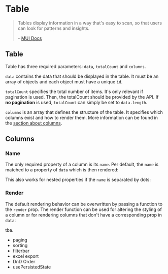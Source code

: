 

<Meta title="Docs/Components/Table" />

# Table

> Tables display information in a way that's easy to scan, so that users can look for patterns and insights.
>
> \- [MUI Docs](https://mui.com/components/tables/)

## Table

<Canvas>
    <Story id="stories-components-table-basic-table--basic-table" />
</Canvas>

Table has three required parameters: `data`, `totalCount` and `columns`.

`data` contains the data that should be displayed in the table. It must be an array of objects and each object must have a unique `id`.

`totalCount` specifies the total number of items.
It's only relevant if pagination is used. Then, the totalCount should be provided by the API.
If **no pagination** is used, `totalCount` can simply be set to `data.length`.

`columns` is an array that defines the structure of the table.
It specifies which columns exist and how to render them.
More information can be found in the [section about columns](#columns).

## Columns

### Name

The only required property of a column is its `name`.
Per default, the `name` is matched to a property of `data` which is then rendered:

<Canvas>
    <Story id="stories-components-table-table-props--table-name-prop" />
</Canvas>

This also works for nested properties if the `name` is separated by dots:

<Canvas>
    <Story id="stories-components-table-table-props--table-nested-name-prop" />
</Canvas>

### Render

The default rendering behavior can be overwritten by passing a function to the `render` prop.
The render function can be used for altering the styling of a column or for rendering columns that don't have a corresponding prop in `data`:

<Canvas>
    <Story id="stories-components-table-table-props--table-render-prop" />
</Canvas>

tba.

-   paging
-   sorting
-   filterbar
-   excel export
-   DnD Order
-   usePersistedState
